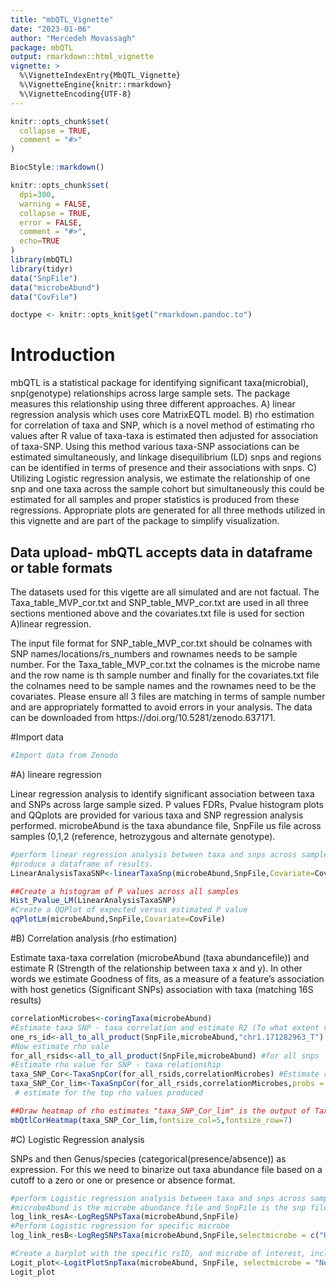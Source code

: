 ```yaml
---
title: "mbQTL_Vignette"
date: "2023-01-06"
author: "Mercedeh Movassagh"
package: mbQTL
output: rmarkdown::html_vignette
vignette: >
  %\VignetteIndexEntry{MbQTL_Vignette}
  %\VignetteEngine{knitr::rmarkdown}
  %\VignetteEncoding{UTF-8}
---
```


```r
knitr::opts_chunk$set(
  collapse = TRUE,
  comment = "#>"
)
```

```r
BiocStyle::markdown()
```

```r
knitr::opts_chunk$set(
  dpi=300,
  warning = FALSE,
  collapse = TRUE,
  error = FALSE,
  comment = "#>",
  echo=TRUE
)
library(mbQTL)
library(tidyr)
data("SnpFile")
data("microbeAbund")
data("CovFile")

doctype <- knitr::opts_knit$get("rmarkdown.pandoc.to")
```

# Introduction

mbQTL is a statistical package for identifying significant taxa(microbial), snp(genotype) relationships across large sample sets. The package measures this relationship using three different approaches. A) linear regression analysis which uses core MatrixEQTL model. B) rho estimation for correlation of taxa and SNP, which is a novel method of estimating rho values after R value of taxa-taxa is estimated then adjusted for association of taxa-SNP. Using this method various taxa-SNP associations can be estimated simultaneously, and linkage disequilibrium (LD) snps and regions can be identified in terms of presence and their associations with snps. C) Utilizing Logistic regression analysis, we estimate the relationship of one snp and one taxa across the sample cohort but simultaneously this could be estimated for all samples and proper statistics is produced from these regressions. Appropriate plots are generated for all three methods utilized in this vignette and are part of the package to simplify visualization.


## Data upload- mbQTL accepts data in dataframe or table formats

The datasets used for this vigette are all simulated and are not factual. The Taxa_table_MVP_cor.txt and SNP_table_MVP_cor.txt are used in all three sections mentioned above and the covariates.txt file is used for section A)linear regression.

The input file format for SNP_table_MVP_cor.txt should be colnames with SNP names/locations/rs_numbers and rownames needs to be sample number. For the Taxa_table_MVP_cor.txt the colnames is the microbe name and the row name is th sample number and finally for the covariates.txt file the colnames need to be sample names and the rownames need to be the covariates. Please ensure all 3 files are matching in terms of sample number and are appropriately formatted to avoid errors in your analysis.
The data can be downloaded from  https://doi.org/10.5281/zenodo.637171.

#Import data
```r
#Import data from Zenodo

```

#A) lineare regression

Linear regression analysis to identify significant association between taxa and SNPs across large sample sized. P values FDRs, Pvalue histogram plots and QQplots are provided for various taxa and SNP regression analysis performed. microbeAbund is the taxa abundance file, SnpFile us file across samples (0,1,2  (reference, hetrozygous and alternate genotype).

```r
#perform linear regression analysis between taxa and snps across samples and
#produce a dataframe of results.
LinearAnalysisTaxaSNP<-linearTaxaSnp(microbeAbund,SnpFile,Covariate=CovFile)
```

```r
##Create a histogram of P values across all samples
Hist_Pvalue_LM(LinearAnalysisTaxaSNP)
#Create a QQPlot of expected versus estimated P value
qqPlotLm(microbeAbund,SnpFile,Covariate=CovFile)
```

#B) Correlation analysis (rho estimation)

Estimate taxa-taxa correlation (microbeAbund (taxa abundancefile)) and estimate R (Strength of the relationship between taxa x and y). In other words we estimate Goodness of fits, as a measure of a feature’s association with host genetics (Significant SNPs) association with taxa (matching 16S results)

```r
correlationMicrobes<-coringTaxa(microbeAbund)
#Estimate taxa SNP - taxa correlation and estimate R2 (To what extent variance in one taxa explains the variance in snp)
one_rs_id<-all_to_all_product(SnpFile,microbeAbund,"chr1.171282963_T") #For a specific snp
#Now estimate rho vale 
for_all_rsids<-all_to_all_product(SnpFile,microbeAbund) #for all snps
#Estimate rho value for SNP - taxa relationship
taxa_SNP_Cor<-TaxaSnpCor(for_all_rsids,correlationMicrobes) #Estimate rho for all combinations of snp-taxa and taxa-taxa relationships
taxa_SNP_Cor_lim<-TaxaSnpCor(for_all_rsids,correlationMicrobes,probs = c(0.0001, 0.9999))
 # estimate for the top rho values produced
```

```r
##Draw heatmap of rho estimates "taxa_SNP_Cor_lim" is the output of TaxaSnpCor(). You can use other pheatmap settings for extra annotation
mbQtlCorHeatmap(taxa_SNP_Cor_lim,fontsize_col=5,fontsize_row=7)
```
#C) Logistic Regression analysis

SNPs and then Genus/species (categorical(presence/absence)) as expression. For this we need to binarize out taxa abundance file based on a cutoff to a zero or one or presence or absence format. 

```r
#perform Logistic regression analysis between taxa and snps across samples
#microbeAbund is the microbe abundance file and SnpFile is the snp file (0,1,2) values
log_link_resA<-LogRegSNPsTaxa(microbeAbund,SnpFile)
#Perform Logistic regression for specific microbe
log_link_resB<-LogRegSNPsTaxa(microbeAbund,SnpFile,selectmicrobe = c("Haemophilus"))
```

```r
#Create a barplot with the specific rsID, and microbe of interest, including the genotype information for the reference versus alternate versus hetrozygous alleles and and presence absecence of microbe of interest.
Logit_plot<-LogitPlotSnpTaxa(microbeAbund, SnpFile, selectmicrobe = "Neisseria", rsID="chr2.241072116_A", ref="GG", alt="AA",het="AG")
Logit_plot
```
